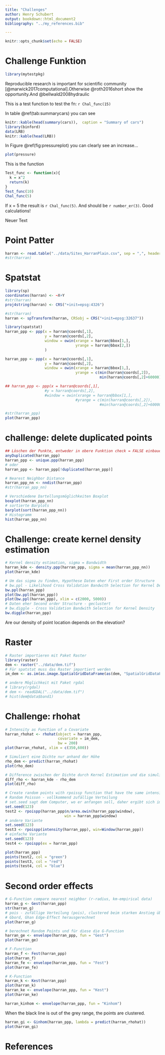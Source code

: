 ```yaml
---
title: "Challenges"
author: Henry Schubert
output: bookdown::html_document2
bibliography: "../my_references.bib"

---
```


```r
knitr::opts_chunk$set(echo = FALSE)
```

# Challenge Funktion



```r
library(mytestpkg)
```


Reproducible research is important for scientific community [@marwick2017computational].Otherwise @roth2016short show the opportunity.And @bellwald2008hydraulic 


This is a test function to test the fn:  `r Chal_func(15)`

In table \@ref(tab:summarycars) you can see
```r
knitr::kable(head(summary(cars)),  caption = "Summary of cars")
library(binford)
data(LRB)
knitr::kable(head(LRB))
```

In Figure \@ref(fig:pressureplot) you can clearly see an increase...
```r
plot(pressure)
```

This is the function 
```r
Test_func <- function(x){
  k = x^2
  return(k)
}
Test_func(10)
Chal_func(5)
```

If x = 5 the result is `r Chal_func(5)`. And  should be `r number_er(3)`. Good calculations!

Neuer Text

# Point Patter
```r
harran <- read.table("../data/Sites_HarranPlain.csv", sep = ",", header=TRUE)
#str(harran)

```

# Spatstat
```r
library(sp)
coordinates(harran) <- ~X+Y
#str(harran)
proj4string(harran) <- CRS("+init=epsg:4326")

#str(harran)
harran <- spTransform(harran, CRSobj = CRS("+init=epsg:32637"))

library(spatstat)
harran_ppp <- ppp(x = harran@coords[,1],
                  y = harran@coords[,2], 
                  window = owin(xrange = harran@bbox[1,],
                                yrange = harran@bbox[2,])
                  )

harran_ppp <- ppp(x = harran@coords[,1],
                  y = harran@coords[,2], 
                  window = owin(xrange = harran@bbox[1,],
                                yrange = c(min(harran@coords[,2]),
                                           min(harran@coords[,2]+60000))))

## harran_ppp <- ppp(x = harran@coords[,1],
                  #y = harran@coords[,2], 
                  #window = owin(xrange = harran@bbox[1,],
                                #yrange = c(min(harran@coords[,2]),
                                           #min(harran@coords[,2]+60000))), check = FALSE)

#str(harran_ppp)
plot(harran_ppp)
```

# challenge: delete duplicated points
```r
## Löschen der Punkte, entweder in obere Funktion check = FALSE einbauen, oder die unteren beiden Funktion
anyDuplicated(harran_ppp)
harran_ppp <- unique.ppp(harran_ppp)
# oder
harran_ppp <- harran_ppp[!duplicated(harran_ppp)]

# Nearest Neighbor Distance
harran_ppp_nn <- nndist(harran_ppp)
#str(harran_ppp_nn)

# Verschiedene Dartellungsmöglichkeiten Boxplot 
boxplot(harran_ppp_nn)
# sortierte Barplots
barplot(sort(harran_ppp_nn))
# Histogramm
hist(harran_ppp_nn)
```

# Challenge: create kernel density estimation

```r
# Kernel density estimation, sigma = Bandwidth
harran_kde <- density.ppp(harran_ppp, sigma = mean(harran_ppp_nn))
plot(harran_kde)

# Um das sigma zu finden, Hypothese Daten eher First order Structure
# bw.ppl - Likelihood Cross Validation Bandwith Selection for Kernel Density
bw.ppl(harran_ppp)
plot(bw.ppl(harran_ppp))
plot(bw.ppl(harran_ppp), xlim = c(2000, 5000))
# Daten eher Second order Structure - geclustert
# bw.diggle - Cross Validation Bandwith Selection for Kernel Density
bw.diggle(harran_ppp)
```

Are our density of point location depends on the elevation?

# Raster
```r
# Raster importieren mit Paket Raster 
library(raster)
dem <- raster("../data/dem.tif")
# Für spatstat muss das Raster importiert werden
im_dem <- as.im(as.image.SpatialGridDataFrame(as(dem, "SpatialGridDataFrame")))

# andere Möglichkeit mit Paket rgdal
# library(rgdal)
# dem <- readGDAL("../data/dem.tif")
# hist(dem@data$band1)

```

# Challenge: rhohat
```r
# Intensity as Function of a Covariate 
harran_rhohat <- rhohat(object = harran_ppp,
                        covariate = im_dem,
                        bw = 200)
plot(harran_rhohat, xlim = c(350,600))

# Simuliert eine Dichte nur anhand der Höhe
rho_dem <- predict(harran_rhohat)
plot(rho_dem)

# Difference zwischen der Dichte durch Kernel Estimation und die simulierte Dichte
diff_rho <- harran_kde - rho_dem
plot(diff_rho)

# Create random points with rpoissp function that have the same intensity like our point pattern
# Random Poisson - vollkommend zufällige Verteilung
# set.seed sagt dem Computer, wo er anfangen soll, daher ergibt sich immer das gleiche zufällige Ergebnis
set.seed(123)
test2 <- rpoispp(harran_ppp$n/area.owin(harran_ppp$window), 
                           win = harran_ppp$window)
# andere Variante
set.seed(123)
test3 <- rpoispp(intensity(harran_ppp), win=Window(harran_ppp))
# einfache Variante
set.seed(123)
test4 <- rpoispp(ex = harran_ppp)

plot(harran_ppp)
points(test2, col = "green")
points(test3, col = "red")
points(test4, col = "blue")

```

# Second order effects
```r
# G-Function compare nearest neighbor (r-radius, km-empirical data)
harran_g <- Gest(harran_ppp)
str(harran_g)
# pois - zufällige Verteilung (pois), clustered beim starken Anstieg über der Kurve
# Gbord, Ghan Edge-Effect herausgerechnet
plot(harran_g)

# berechnet Random Points und für diese die G-Function
harran_ge <- envelope(harran_ppp, fun = "Gest")
plot(harran_ge)

# F-Function 
harran_f <- Fest(harran_ppp)
plot(harran_f)
harran_fe <- envelope(harran_ppp, fun = "Fest")
plot(harran_fe)

# K-Function
harran_k <- Kest(harran_ppp)
plot(harran_k)
harran_ke <- envelope(harran_ppp, fun = "Kest")
plot(harran_ke)

harran_kinhom <- envelope(harran_ppp, fun = "Kinhom")
```

When the black line is out of the grey range, the points are clustered.

```r
harran_gi <- Ginhom(harran_ppp, lambda = predict(harran_rhohat))
plot(harran_gi)
```

# References

<!--         
1. Within you ms, add a simple table and plot
2. Add captions and cross refs to those
3. Add a bib file & two citations to your ms
4. Add a second simple function to your R
5. Add a simple test for this send fn
6. Have you pkg pass the test

neue Funtionen immer in einer R-Datei speichern und 


-->

